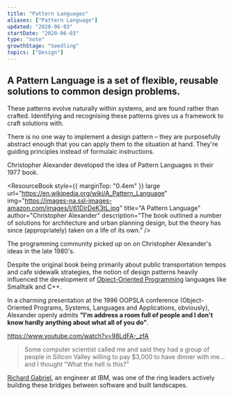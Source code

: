 ```yaml
---
title: "Pattern Languages"
aliases: ["Pattern Language"]
updated: "2020-06-03"
startDate: "2020-06-03"
type: "note"
growthStage: "Seedling"
topics: ["Design"]
---
```


## A **Pattern Language** is a set of flexible, reusable solutions to common design problems.

These patterns evolve naturally within systems, and are found rather than crafted. Identifying and recognising these patterns gives us a framework to craft solutions with.

There is no one way to implement a design pattern – they are purposefully abstract enough that you can apply them to the situation at hand. They're guiding principles instead of formulaic instructions.

Christopher Alexander developed the idea of Pattern Languages in their 1977 book.

<ResourceBook
    style={{ marginTop: "0.4em" }}
    large
    url="https://en.wikipedia.org/wiki/A_Pattern_Language"
    img="https://images-na.ssl-images-amazon.com/images/I/61DirDeK3tL.jpg"
    title="A Pattern Language"
    author="Christopher Alexander"
    description="The book outlined a number of solutions for architecture and urban planning design, but the theory has since (appropriately) taken on a life of its own."
/>

The programming community picked up on on Christopher Alexander's ideas in the late 1980's.

Despite the original book being primarily about public transportation tempos and cafe sidewalk strategies, the notion of design patterns heavily influenced the development of <a href="https://en.wikipedia.org/wiki/Object-oriented_programming">Object-Oriented Programming</a> languages like Smalltalk and C++.

In a charming presentation at the 1996 OOPSLA conference (Object-Oriented Programs, Systems, Languages and Applications, obviously), Alexander openly admits **"I'm address a room full of people and I don't know hardly anything about what all of you do"**.

https://www.youtube.com/watch?v=98LdFA-_zfA

> Some computer scientist called me and said they had a group of people in Silicon Valley willing to pay $3,000 to have dinner with me... and I thought "What the hell is this?"

<p>
    <a href="http://dreamsongs.com/SiteMap.html">Richard Gabriel</a>, an
    engineer at IBM, was one of the ring leaders actively building these bridges
    between software and built landscapes.
</p>
